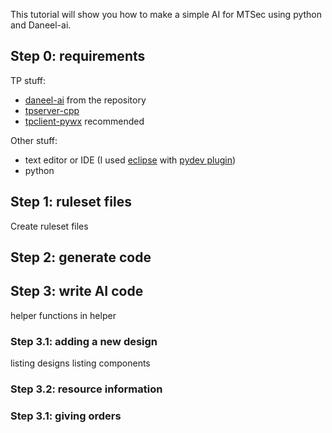This tutorial will show you how to make a simple AI for MTSec using python and Daneel-ai.


== Step 0: requirements ==

TP stuff:

* [http://www.thousandparsec.net/tp/download-instructions.php?product=daneel-ai&platform=developer daneel-ai] from the repository
* [http://www.thousandparsec.net/tp/downloads.php?category=server tpserver-cpp]
* [http://www.thousandparsec.net/tp/downloads.php?category=client tpclient-pywx] recommended

Other stuff:

* text editor or IDE (I used [http://www.eclipse.org/ eclipse] with [http://pydev.org/ pydev plugin])
* python

== Step 1: ruleset files ==

Create ruleset files

== Step 2: generate code ==

== Step 3: write AI code ==

helper functions in helper

=== Step 3.1: adding a new design ===

listing designs
listing components

=== Step 3.2: resource information ===

=== Step 3.1: giving orders ===